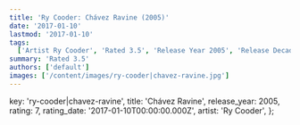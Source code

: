 ```yaml
---
title: 'Ry Cooder: Chávez Ravine (2005)'
date: '2017-01-10'
lastmod: '2017-01-10'
tags:
  ['Artist Ry Cooder', 'Rated 3.5', 'Release Year 2005', 'Release Decade 2000']
summary: 'Rated 3.5'
authors: ['default']
images: ['/content/images/ry-cooder|chavez-ravine.jpg']
---
```


  key: 'ry-cooder|chavez-ravine',
  title: 'Chávez Ravine',
  release_year: 2005,
  rating: 7,
  rating_date: '2017-01-10T00:00:00.000Z',
  artist: 'Ry Cooder',
};

<MusicRating data={data} />
